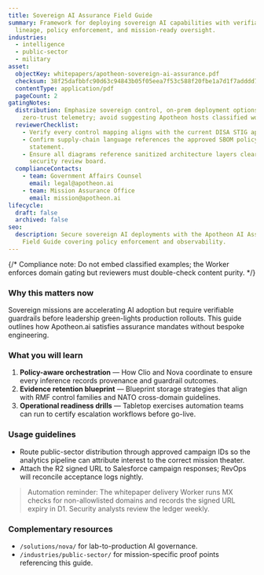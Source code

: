 ```yaml
---
title: Sovereign AI Assurance Field Guide
summary: Framework for deploying sovereign AI capabilities with verifiable
  lineage, policy enforcement, and mission-ready oversight.
industries:
  - intelligence
  - public-sector
  - military
asset:
  objectKey: whitepapers/apotheon-sovereign-ai-assurance.pdf
  checksum: 38f25dafbbfc90d63c94843b05f05eea7f53c588f20fbe1a7d1f7adddd79ac67
  contentType: application/pdf
  pageCount: 2
gatingNotes:
  distribution: Emphasize sovereign control, on-prem deployment options, and
    zero-trust telemetry; avoid suggesting Apotheon hosts classified workloads.
  reviewerChecklist:
    - Verify every control mapping aligns with the current DISA STIG appendix.
    - Confirm supply-chain language references the approved SBOM policy
      statement.
    - Ensure all diagrams reference sanitized architecture layers cleared by the
      security review board.
  complianceContacts:
    - team: Government Affairs Counsel
      email: legal@apotheon.ai
    - team: Mission Assurance Office
      email: mission@apotheon.ai
lifecycle:
  draft: false
  archived: false
seo:
  description: Secure sovereign AI deployments with the Apotheon AI Assurance
    Field Guide covering policy enforcement and observability.
---
```


{/* Compliance note: Do not embed classified examples; the Worker enforces domain gating but reviewers must double-check content purity. */}

### Why this matters now

Sovereign missions are accelerating AI adoption but require verifiable guardrails before leadership green-lights production rollouts. This guide outlines how Apotheon.ai satisfies assurance mandates without bespoke engineering.

### What you will learn

1. **Policy-aware orchestration** — How Clio and Nova coordinate to ensure every inference records provenance and guardrail outcomes.
2. **Evidence retention blueprint** — Blueprint storage strategies that align with RMF control families and NATO cross-domain guidelines.
3. **Operational readiness drills** — Tabletop exercises automation teams can run to certify escalation workflows before go-live.

### Usage guidelines

- Route public-sector distribution through approved campaign IDs so the analytics pipeline can attribute interest to the correct mission theater.
- Attach the R2 signed URL to Salesforce campaign responses; RevOps will reconcile acceptance logs nightly.

> Automation reminder: The whitepaper delivery Worker runs MX checks for non-allowlisted domains and records the signed URL expiry in D1. Security analysts review the ledger weekly.

### Complementary resources

- `/solutions/nova/` for lab-to-production AI governance.
- `/industries/public-sector/` for mission-specific proof points referencing this guide.
